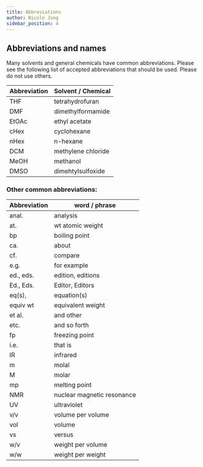 ```yaml
---
title: Abbreviations
author: Nicole Jung
sidebar_position: 4
---
```


## Abbreviations and names

Many solvents and general chemicals have common abbreviations. Please see the following list of accepted abbreviations that should be used. Please do not use others.

| Abbreviation | Solvent / Chemical |
| ------------ | ------------------ |
| THF          | tetrahydrofuran    |
| DMF          | dimethylformamide  |
| EtOAc        | ethyl acetate      |
| cHex         | cyclohexane        |
| nHex         | n-hexane           |
| DCM          | methylene chloride |
| MeOH         | methanol           |
| DMSO         | dimehtylsulfoxide  |

### Other common abbreviations:

| Abbreviation | word / phrase              |
| ------------ | -------------------------- |
| anal.        | analysis                   |
| at.          | wt atomic weight           |
| bp           | boiling point              |
| ca.          | about                      |
| cf.          | compare                    |
| e.g.         | for example                |
| ed., eds.    | edition, editions          |
| Ed., Eds.    | Editor, Editors            |
| eq(s),       | equation(s)                |
| equiv wt     | equivalent weight          |
| et al.       | and other                  |
| etc.         | and so forth               |
| fp           | freezing point             |
| i.e.         | that is                    |
| IR           | infrared                   |
| m            | molal                      |
| M            | molar                      |
| mp           | melting point              |
| NMR          | nuclear magnetic resonance |
| UV           | ultraviolet                |
| v/v          | volume per volume          |
| vol          | volume                     |
| vs           | versus                     |
| w/v          | weight per volume          |
| w/w          | weight per weight          |
